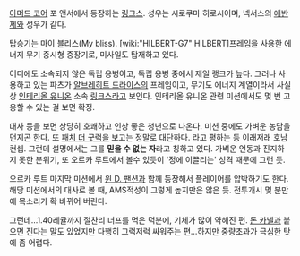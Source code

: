 [[아머드 코어]] 포 앤서에서 등장하는 [[링크스]]. 성우는 시로쿠마 히로시이며, 넥서스의 [[에반제]]와 성우가 같다.

탑승기는 마이 블리스(My bliss). [wiki:"HILBERT-G7" HILBERT]프레임을 사용한 에너지 무기 중시형 중장기로, 미사일도 탑재하고 있다.

어디에도 소속되지 않은 독립 용병이고, 독립 용병 중에서 제일 랭크가 높다.
그러나 사용하고 있는 파츠가 [[알브레히트 드라이스]]의 프레임이고, 무기도 에너지 계열이라서 사실상 [[인테리올 유니온]] 소속 [[링크스]]라고 보인다. 인테리올 유니온 관련 미션에서도 몇 번 고용할 수 있는 걸 보면 확정.

대사 등을 보면 상당히 호쾌하고 인상 좋은 청년으로 나온다. 미션 중에도 가벼운 농담을 던지곤 한다. 또 [[패치 더 굿럭]]을 보고는 정말로 대단하다. 라고 평하는 등 이래저래 호남 컨셉.
그런데 설명에서는 그를 '''믿을 수 없는 자'''라고 칭하고 있다. 가벼운 언동과 진지하지 못한 분위기, 또 오르카 루트에서 볼수 있듯이 '정에 이끌리는' 성격 때문에 그런 듯.

오르카 루트 마지막 미션에서 [[윈 D. 팬션]]과 함께 등장해서 플레이어를 압박하기도 한다. 해당 미션에서의 대사로 볼 때, AMS적성이 그렇게 높지만은 않은 듯. 전투개시 몇 분만에 목소리가 확 바뀌어 버린다.

그런데...1.40레귤까지 절찬리 너프를 먹은 덕분에, 기체가 많이 약해진 편. [[돈 카넬]]과 붙으면 진다는 말도 있었지만 다행히 그럭저럭 싸워주는 편...하지만 중량초과가 극심한 탓에 좀 어렵다.
